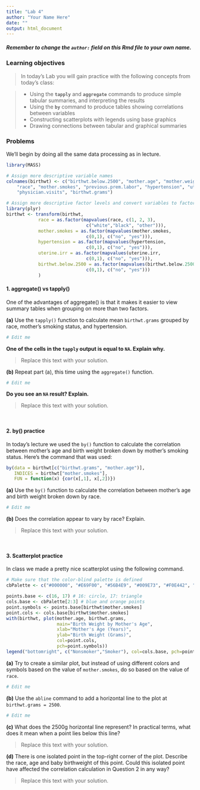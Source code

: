 ---
title: "Lab 4"
author: "Your Name Here"
date: ""
output: html_document
---

##### Remember to change the `author: ` field on this Rmd file to your own name.

### Learning objectives

> In today's Lab you will gain practice with the following concepts from today's class:

>- Using the **`tapply`** and **`aggregate`** commands to produce simple tabular summaries, and interpreting the results
- Using the **`by`** command to produce tables showing correlations between variables
- Constructing scatterplots with legends using base graphics
- Drawing connections between tabular and graphical summaries


### Problems

We'll begin by doing all the same data processing as in lecture.
```{r}
library(MASS)

# Assign more descriptive variable names
colnames(birthwt) <- c("birthwt.below.2500", "mother.age", "mother.weight", 
    "race", "mother.smokes", "previous.prem.labor", "hypertension", "uterine.irr", 
    "physician.visits", "birthwt.grams")

# Assign more descriptive factor levels and convert variables to factors as needed
library(plyr)
birthwt <- transform(birthwt, 
            race = as.factor(mapvalues(race, c(1, 2, 3), 
                              c("white","black", "other"))),
            mother.smokes = as.factor(mapvalues(mother.smokes, 
                              c(0,1), c("no", "yes"))),
            hypertension = as.factor(mapvalues(hypertension, 
                              c(0,1), c("no", "yes"))),
            uterine.irr = as.factor(mapvalues(uterine.irr, 
                              c(0,1), c("no", "yes"))),
            birthwt.below.2500 = as.factor(mapvalues(birthwt.below.2500,
                              c(0,1), c("no", "yes")))
            )
```

#### 1. aggregate() vs tapply()

One of the advantages of aggregate() is that it makes it easier to view summary tables when grouping on more than two factors.  

**(a)** Use the `tapply()` function to calculate mean `birthwt.grams` grouped by race, mother's smoking status, and hypertension.

```{r}
# Edit me
```

**One of the cells in the `tapply` output is equal to `NA`.  Explain why.**

> Replace this text with your solution.

**(b)** Repeat part (a), this time using the `aggregate()` function.

```{r}
# Edit me
```

**Do you see an `NA` result?  Explain.**

> Replace this text with your solution.

<br>

#### 2. by() practice

In today's lecture we used the `by()` function to calculate the correlation between mother's age and birth weight broken down by mother's smoking status.  Here's the command that was used:

```{r}
by(data = birthwt[c("birthwt.grams", "mother.age")], 
   INDICES = birthwt["mother.smokes"], 
   FUN = function(x) {cor(x[,1], x[,2])})
```

**(a)** Use the `by()` function to calculate the correlation between mother's age and birth weight broken down by race.

```{r}
# Edit me
```

**(b)** Does the correlation appear to vary by race? Explain.   

> Replace this text with your solution.

<br>

#### 3. Scatterplot practice

In class we made a pretty nice scatterplot using the following command.

```{r, fig.align='center', eval=FALSE}
# Make sure that the color-blind palette is defined
cbPalette <- c("#000000", "#E69F00", "#56B4E9", "#009E73", "#F0E442", "#0072B2", "#D55E00", "#CC79A7")

points.base <- c(16, 17) # 16: circle, 17: triangle
cols.base <- cbPalette[2:3] # blue and orange points
point.symbols <- points.base[birthwt$mother.smokes] 
point.cols <- cols.base[birthwt$mother.smokes]
with(birthwt, plot(mother.age, birthwt.grams, 
                   main="Birth Weight by Mother's Age", 
                   xlab="Mother's Age (Years)", 
                   ylab="Birth Weight (Grams)",
                   col=point.cols,
                   pch=point.symbols))
legend("bottomright", c("Nonsmoker","Smoker"), col=cols.base, pch=points.base)
```

**(a)** Try to create a similar plot, but instead of using different colors and symbols based on the value of `mother.smokes`, do so based on the value of `race`.  

```{r, fig.height=6, fig.width=6, fig.align='center'}
# Edit me
```

**(b)** Use the `abline` command to add a horizontal line to the plot at `birthwt.grams = 2500`. 

```{r, fig.height=6, fig.width=6, fig.align='center'}
# Edit me
```

**(c)** What does the 2500g horizontal line represent?    In practical terms, what does it mean when a point lies below this line?  

> Replace this text with your solution.
 
**(d)**  There is one isolated point in the top-right corner of the plot.  Describe the race, age and baby birthweight of this point.  Could this isolated point have affected the correlation calculation in Question 2 in any way?  

> Replace this text with your solution.